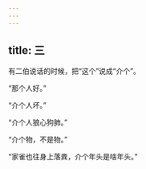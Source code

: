 ```yaml
---
---
---
```

title: 三
---



有二伯说话的时候，把“这个”说成“介个”。

“那个人好。”

“介个人坏。”

“介个人狼心狗肺。”

“介个物，不是物。”

“家雀也往身上落粪，介个年头是啥年头。”